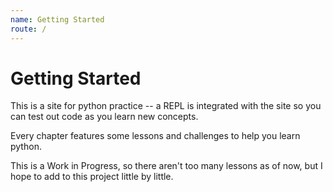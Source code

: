 ```yaml
---
name: Getting Started
route: /
---
```


# Getting Started

This is a site for python practice -- a REPL is integrated with the site so you can test out code as you learn new concepts.

Every chapter features some lessons and challenges to help you learn python.

This is a Work in Progress, so there aren't too many lessons as of now, but I hope to add to this project little by little.
